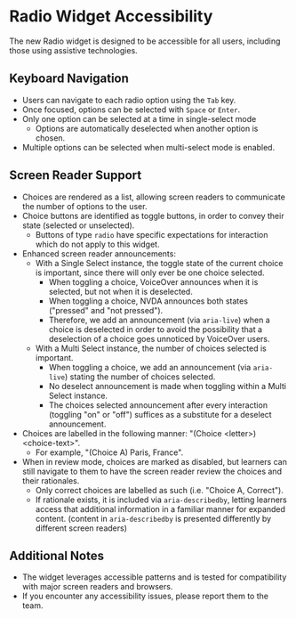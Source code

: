 
<Meta title="Widgets/RadioNew/Accessibility" />

# Radio Widget Accessibility

The new Radio widget is designed to be accessible for all users, including those using assistive technologies.

## Keyboard Navigation

-   Users can navigate to each radio option using the `Tab` key.
-   Once focused, options can be selected with `Space` or `Enter`.
-   Only one option can be selected at a time in single-select mode
    -   Options are automatically deselected when another option is chosen.
-   Multiple options can be selected when multi-select mode is enabled.

## Screen Reader Support

-   Choices are rendered as a list, allowing screen readers to communicate the number of options to the user.
-   Choice buttons are identified as toggle buttons, in order to convey their state (selected or unselected).
    -   Buttons of type `radio` have specific expectations for interaction which do not apply to this widget.
-   Enhanced screen reader announcements:
    -   With a Single Select instance, the toggle state of the current choice is important,
        since there will only ever be one choice selected.
        -   When toggling a choice, VoiceOver announces when it is selected, but not when it is deselected.
        -   When toggling a choice, NVDA announces both states ("pressed" and "not pressed").
        -   Therefore, we add an announcement (via `aria-live`) when a choice is deselected in order to avoid the
            possibility that a deselection of a choice goes unnoticed by VoiceOver users.
    -   With a Multi Select instance, the number of choices selected is important.
        -   When toggling a choice, we add an announcement (via `aria-live`) stating the number of choices selected.
        -   No deselect announcement is made when toggling within a Multi Select instance.
        -   The choices selected announcement after every interaction (toggling "on" or "off") suffices as a
            substitute for a deselect announcement.
-   Choices are labelled in the following manner: "(Choice \<letter\>) \<choice-text\>".
    -   For example, "(Choice A) Paris, France".
-   When in review mode, choices are marked as disabled,
    but learners can still navigate to them to have the screen reader review the choices and their rationales.
    -   Only correct choices are labelled as such (i.e. "Choice A, Correct").
    -   If rationale exists, it is included via `aria-describedby`,
        letting learners access that additional information in a familiar manner for expanded content.
        (content in `aria-describedby` is presented differently by different screen readers)

## Additional Notes

-   The widget leverages accessible patterns and is tested for compatibility with major screen readers and browsers.
-   If you encounter any accessibility issues, please report them to the team.
